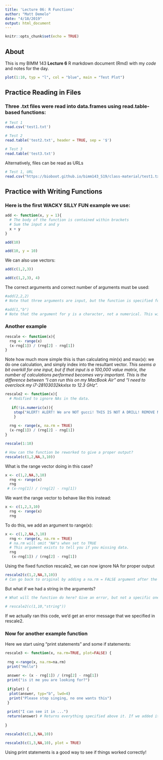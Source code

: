 ```yaml
---
title: 'Lecture 06: R Functions'
author: "Matt Demelo"
date: "4/18/2019"
output: html_document
---
```


```r
knitr::opts_chunk$set(echo = TRUE)
```

## About
This is my BIMM 143 **Lecture 6** R markdown document (Rmd) with my *code* and notes for the day.


```r
plot(1:10, typ = "l", col = "blue", main = "Test Plot")
```

## **Practice Reading in Files**

### Three .txt files were read into data.frames using read.table-based functions:
```r
# Test 1
read.csv('test1.txt')

# Test 2
read.table('test2.txt', header = TRUE, sep = '$')

# Test 3
read.table('test3.txt')
```

Alternatively, files can be read as URLs
```r
# Test 1, URL
read.csv("https://bioboot.github.io/bimm143_S19/class-material/test1.txt")
```

## **Practice with Writing Functions**

### Here is the first WACKY SILLY FUN example we use:
```r
add <- function(x, y = 1){
  # The body of the function is contained within brackets
  # Sum the input x and y
  x + y
}
```

```r
add(10)
```

```r
add(10, y = 10)
```

We can also use vectors:
```r
add(c(1,2,3))
```

```r
add(c(1,2,3), 4)
```


The correct arguments and correct number of arguments must be used:
```r
#add(2,2,2)
# Note that three arguments are input, but the function is specified for only two. This will output an error.
```

```r
#add(1,"b")
# Note that the argument for y is a character, not a numerical. This will output an error.
```

### Another example

```r
rescale <- function(x){
  rng <- range(x)
  (x-rng[1]) / (rng[2] - rng[1])
}
```

Note how much more simple this is than calculating min(x) and max(x): we do one calculation, and simply index into the resultant vector. *This seems a bit overkill for one input, but if that input is a 100,000 value matrix, the number of calculations performed becomes very important. This is the difference between "I can run this on my MacBook Air" and "I need to overclock my i7-28103032kkxlsx to 12.3 GHz".*

```r
rescale2 <- function(x){
  # Modified to ignore NAs in the data.
 
   if(!is.numeric(x)){
    stop("ALERT! ALERT! We are NOT gucci! THIS IS NOT A DRILL! REMOVE NON-NUMERICS FROM INPUT! THIS IS NOT A DRILL")
    }
  
  rng <- range(x, na.rm = TRUE)
  (x-rng[1]) / (rng[2] - rng[1])
}
```

```r
rescale(1:10)
```

```r
# How can the function be reworked to give a proper output?
rescale(c(1,2,NA,3,10))
```

What is the range vector doing in this case?
```r
x <- c(1,2,NA,3,10)
  rng <- range(x)
  rng
 # (x-rng[1]) / (rng[2] - rng[1])
```

We want the range vector to behave like this instead:
```r
x <- c(1,2,3,10)
  rng <- range(x)
  rng
```

To do this, we add an argument to range(x):

```r
x <- c(1,2,NA,3,10)
  rng <- range(x, na.rm = TRUE)
  # na.rm will omit "NA"s when set to TRUE
  # This argument exists to tell you if you missing data.
  rng
   (x-rng[1]) / (rng[2] - rng[1])
```

Using the fixed function rescale2, we can now ignore NA for proper output
```r
rescale2(c(1,2,NA,3,10))
# Can go back to original by adding a na.rm = FALSE argument after the input argument
```

But what if we had a string in the arguments?
```r
# What will the function do here? Give an error, but not a specific one. If we modify rescale2 to tell us something more specific, it would be a lot more useful.

# rescale2(c(1,10,"string"))

```
If we actually ran this code, we'd get an error message that we specified in rescale2.

### Now for another example function
Here we start using "print statements" and some if statements:
```r
rescale3 <- function(x, na.rm=TRUE, plot=FALSE) {
  
 rng <-range(x, na.rm=na.rm)
 print("Hello")
 
 answer <- (x - rng[1]) / (rng[2] - rng[1])
 print("is it me you are looking for?")
 
 if(plot) {
  plot(answer, typ="b", lwd=4)
  print("Please stop singing, no one wants this") 
 }
 
 print("I can see it in ...")
 return(answer) # Returns everything specified above it. If we added it after print("Hello"), all we would get is "Hello"
 
}
```

```r
rescale3(c(1,3,NA,10))
```

```r
rescale3(c(1,3,NA,10), plot = TRUE)
```
Using print statements is a good way to see if things worked correctly!
